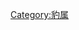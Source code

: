 {{Commons+cat|Panthera_leo|獅|Panthera_leo}}
{{wikispecies|Panthera_leo|獅}}

[[Category:豹属|Category:豹属]]